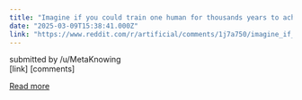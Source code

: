 ```yaml
---
title: "Imagine if you could train one human for thousands years to achieve unparalleled expertise, then make many copies. That’s what AI enables: Spend heavily on training a single model, then cheaply replicate it."
date: "2025-03-09T15:38:41.000Z"
link: "https://www.reddit.com/r/artificial/comments/1j7a750/imagine_if_you_could_train_one_human_for/"
---
```


submitted by    /u/MetaKnowing  
 [link]   [comments]

[Read more](https://www.reddit.com/r/artificial/comments/1j7a750/imagine_if_you_could_train_one_human_for/)
